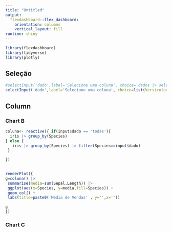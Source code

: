 ```yaml
---
title: "Untitled"
output: 
  flexdashboard::flex_dashboard:
    orientation: columns
    vertical_layout: fill
runtime: shiny
---
```


```r
library(flexdashboard)
library(tidyverse)
library(plotly)
```


## Seleção {.sidebar}

```r
#selectInput('dado',label='Selecione uma coluna', choice= dados |> select(where(is.factor)) |> colnames())
selectInput('dado',label='Selecione uma coluna', choice=list(Versicolor='versicolor',Setosa='setosa',Virginica='virginica','todas') )
```

Column {data-width=350}
-----------------------------------------------------------------------

### Chart B

```r

coluna<- reactive({ if(input$dado == 'todas'){
  iris |> group_by(Species)
} else {
   iris |> group_by(Species) |> filter(Species==input$dado)
 }

})
 

renderPlot({
g=coluna() |> 
 summarise(media=sum(Sepal.Length)) |> 
 ggplot(aes(x=Species, y=media,fill=Species)) +
 geom_col() +
 labs(title=paste0('Média de Vendas' , y='',x=''))

g
})


```

### Chart C

```r

```

